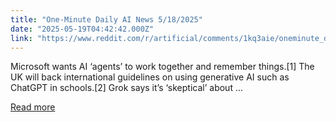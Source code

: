```yaml
---
title: "One-Minute Daily AI News 5/18/2025"
date: "2025-05-19T04:42:42.000Z"
link: "https://www.reddit.com/r/artificial/comments/1kq3aie/oneminute_daily_ai_news_5182025/"
---
```


Microsoft wants AI ‘agents’ to work together and remember things.[1]
 The UK will back international guidelines on using generative AI such as ChatGPT in schools.[2]
 Grok says it’s ‘skeptical’ about ...

[Read more](https://www.reddit.com/r/artificial/comments/1kq3aie/oneminute_daily_ai_news_5182025/)
